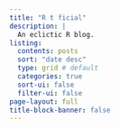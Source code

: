 ```yaml
---
title: "R t ficial"
description: |
  An eclictic R blog.
listing:
  contents: posts
  sort: "date desc"
  type: grid # default
  categories: true
  sort-ui: false
  filter-ui: false
page-layout: full
title-block-banner: false
---
```



